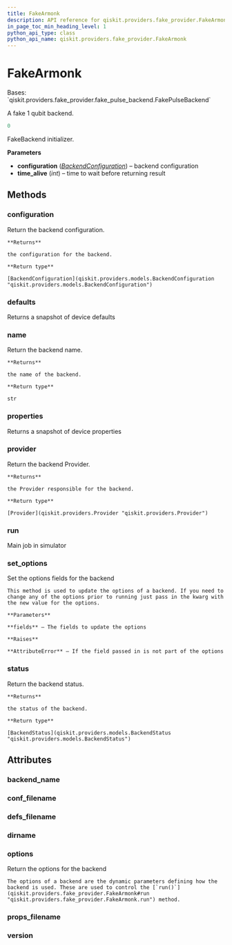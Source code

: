 ```yaml
---
title: FakeArmonk
description: API reference for qiskit.providers.fake_provider.FakeArmonk
in_page_toc_min_heading_level: 1
python_api_type: class
python_api_name: qiskit.providers.fake_provider.FakeArmonk
---
```


# FakeArmonk

<Class id="qiskit.providers.fake_provider.FakeArmonk" isDedicatedPage={true} github="https://github.com/qiskit/qiskit/tree/stable/0.22/qiskit/providers/fake_provider/backends/armonk/fake_armonk.py" signature="FakeArmonk">
  Bases: `qiskit.providers.fake_provider.fake_pulse_backend.FakePulseBackend`

  A fake 1 qubit backend.

  ```python
  0
  ```

  FakeBackend initializer.

  **Parameters**

  *   **configuration** ([*BackendConfiguration*](qiskit.providers.models.BackendConfiguration "qiskit.providers.models.BackendConfiguration")) – backend configuration
  *   **time\_alive** (*int*) – time to wait before returning result

  ## Methods

  ### configuration

  <Function id="qiskit.providers.fake_provider.FakeArmonk.configuration" signature="FakeArmonk.configuration()">
    Return the backend configuration.

    **Returns**

    the configuration for the backend.

    **Return type**

    [BackendConfiguration](qiskit.providers.models.BackendConfiguration "qiskit.providers.models.BackendConfiguration")
  </Function>

  ### defaults

  <Function id="qiskit.providers.fake_provider.FakeArmonk.defaults" signature="FakeArmonk.defaults()">
    Returns a snapshot of device defaults
  </Function>

  ### name

  <Function id="qiskit.providers.fake_provider.FakeArmonk.name" signature="FakeArmonk.name()">
    Return the backend name.

    **Returns**

    the name of the backend.

    **Return type**

    str
  </Function>

  ### properties

  <Function id="qiskit.providers.fake_provider.FakeArmonk.properties" signature="FakeArmonk.properties()">
    Returns a snapshot of device properties
  </Function>

  ### provider

  <Function id="qiskit.providers.fake_provider.FakeArmonk.provider" signature="FakeArmonk.provider()">
    Return the backend Provider.

    **Returns**

    the Provider responsible for the backend.

    **Return type**

    [Provider](qiskit.providers.Provider "qiskit.providers.Provider")
  </Function>

  ### run

  <Function id="qiskit.providers.fake_provider.FakeArmonk.run" signature="FakeArmonk.run(run_input, **kwargs)">
    Main job in simulator
  </Function>

  ### set\_options

  <Function id="qiskit.providers.fake_provider.FakeArmonk.set_options" signature="FakeArmonk.set_options(**fields)">
    Set the options fields for the backend

    This method is used to update the options of a backend. If you need to change any of the options prior to running just pass in the kwarg with the new value for the options.

    **Parameters**

    **fields** – The fields to update the options

    **Raises**

    **AttributeError** – If the field passed in is not part of the options
  </Function>

  ### status

  <Function id="qiskit.providers.fake_provider.FakeArmonk.status" signature="FakeArmonk.status()">
    Return the backend status.

    **Returns**

    the status of the backend.

    **Return type**

    [BackendStatus](qiskit.providers.models.BackendStatus "qiskit.providers.models.BackendStatus")
  </Function>

  ## Attributes

  ### backend\_name

  <Attribute id="qiskit.providers.fake_provider.FakeArmonk.backend_name" attributeValue="'fake_armonk'" />

  ### conf\_filename

  <Attribute id="qiskit.providers.fake_provider.FakeArmonk.conf_filename" attributeValue="'conf_armonk.json'" />

  ### defs\_filename

  <Attribute id="qiskit.providers.fake_provider.FakeArmonk.defs_filename" attributeValue="'defs_armonk.json'" />

  ### dirname

  <Attribute id="qiskit.providers.fake_provider.FakeArmonk.dirname" attributeValue="'/home/runner/work/qiskit/qiskit/.tox/docs/lib/python3.8/site-packages/qiskit/providers/fake_provider/backends/armonk'" />

  ### options

  <Attribute id="qiskit.providers.fake_provider.FakeArmonk.options">
    Return the options for the backend

    The options of a backend are the dynamic parameters defining how the backend is used. These are used to control the [`run()`](qiskit.providers.fake_provider.FakeArmonk#run "qiskit.providers.fake_provider.FakeArmonk.run") method.
  </Attribute>

  ### props\_filename

  <Attribute id="qiskit.providers.fake_provider.FakeArmonk.props_filename" attributeValue="'props_armonk.json'" />

  ### version

  <Attribute id="qiskit.providers.fake_provider.FakeArmonk.version" attributeValue="1" />
</Class>

